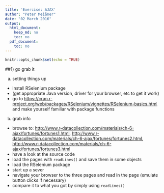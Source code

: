 ```yaml
---
title: 'Exercise: AJAX'
author: "Peter Meißner"
date: "02 March 2016"
output:
  html_document:
    keep_md: no
    toc: no
  pdf_document:
    toc: no
---
```


```r
knitr::opts_chunk$set(echo = TRUE)
```


##1) go grab it

a) setting things up
  - install RSelenium package
  - (get appropriate Java version, driver for your browser, etc to get it work)
  - go to [https://cran.r-project.org/web/packages/RSelenium/vignettes/RSelenium-basics.html](https://cran.r-project.org/web/packages/RSelenium/vignettes/RSelenium-basics.html) and make yourself familiar with package functions 
  
  
b) grab info
  - browse to: [http://www.r-datacollection.com/materials/ch-6-ajax/fortunes/fortunes1.html](http://www.r-datacollection.com/materials/ch-6-ajax/fortunes/fortunes1.html), [http://www.r-datacollection.com/materials/ch-6-ajax/fortunes/fortunes2.html](http://www.r-datacollection.com/materials/ch-6-ajax/fortunes/fortunes2.html), [http://www.r-datacollection.com/materials/ch-6-ajax/fortunes/fortunes3.html](http://www.r-datacollection.com/materials/ch-6-ajax/fortunes/fortunes3.html)
  - have a look at the source code
  - load the pages with `readLines()` and save them in some objects
  - load the RSelenium package
  - start up a sever
  - navigate your browser to the three pages and read in the page (emulate button clicks if necessary)
  - compare it to what you got by simply using `readLines()`
  

